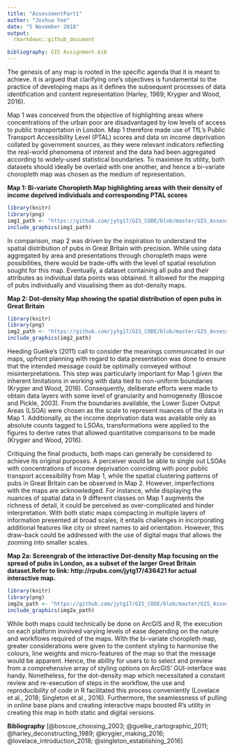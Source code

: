 ```yaml
---
title: "AssessmentPart1"
author: "Joshua Yee"
date: "5 November 2018"
output:
  rmarkdown::github_document

bibliography: GIS Assignment.bib
---
```


The genesis of any map is rooted in the specific agenda that it is meant to achieve. It is argued that clarifying one's objectives is fundamental to the practice of developing maps as it defines the subsequent processes of data identification and content representation (Harley, 1989; Krygier and Wood, 2016). 
    
Map 1 was conceived from the objective of highlighting areas where concentrations of the urban poor are disadvantaged by low levels of access to public transportation in London. Map 1 therefore made use of TfL's Public Transport Accessibility Level (PTAL) scores and data on income deprivation collated by government sources, as they were relevant indicators reflecting the real-world phenomena of interest and the data had been aggregated according to widely-used statistical boundaries. To maximise its utility, both datasets should ideally be overlaid with one another, and hence a bi-variate choropleth map was chosen as the medium of representation. 

    
**Map 1: Bi-variate Choropleth Map highlighting areas with their density of income deprived individuals and corresponding PTAL scores**
```r
library(knitr)
library(png)
img1_path <- "https://github.com/jytg17/GIS_CODE/blob/master/GIS_Assessment_Pt1/Maps/assignment_lr.png"
include_graphics(img1_path)
```


In comparison, map 2 was driven by the inspiration to understand the spatial distribution of pubs in Great Britain with precision. While using data aggregated by area and presentations through choropleth maps were possibilities, there would be trade-offs with the level of spatial resolution sought for this map. Eventually, a dataset containing all pubs and their attributes as individual data points was obtained. It allowed for the mapping of pubs individually and visualising them as dot-density maps. 


**Map 2: Dot-density Map showing the spatial distribution of open pubs in Great Britain**
```r
library(knitr)
library(png)
img2_path <- "https://github.com/jytg17/GIS_CODE/blob/master/GIS_Assessment_Pt1/Maps/Map%202_GIS%20assignment_R.png"
include_graphics(img2_path)
```


Heeding Guelke's (2011) call to consider the meanings communicated in our maps, upfront planning with regard to data presentation was done to ensure that the intended message could be optimally conveyed without misinterpretations. This step was particularly important for Map 1 given the inherent limitations in working with data tied to non-uniform boundaries (Krygier and Wood, 2016). Consequently, deliberate efforts were made to obtain data layers with some level of granularity and homogeneity (Boscoe and Pickle, 2003). From the boundaries available, the Lower Super Output Areas (LSOA) were chosen as the scale to represent nuances of the data in Map 1. Additionally, as the income deprivation data was available only as absolute counts tagged to LSOAs, transformations were applied to the figures to derive rates that allowed quantitative comparisons to be made (Krygier and Wood, 2016). 
    
    
Critiquing the final products, both maps can generally be considered to achieve its original purposes. A perceiver would be able to single out LSOAs with concentrations of income deprivation coinciding with poor public transport accessibility from Map 1, while the spatial clustering patterns of pubs in Great Britain can be observed in Map 2. However, imperfections with the maps are acknowledged. For instance, while displaying the nuances of spatial data in 9 different classes on Map 1 augments the richness of detail, it could be perceived as over-complicated and hinder interpretation. With both static maps compacting in multiple layers of information presented at broad scales, it entails challenges in incorporating additional features like city or street names to aid orientation. However, this draw-back could be addressed with the use of digital maps that allows the zooming into smaller scales. 


**Map 2a: Screengrab of the interactive Dot-density Map focusing on the spread of pubs in London, as a subset of the larger Great Britain dataset.Refer to link: http://rpubs.com/jytg17/436421 for actual interactive map.**
```r
library(knitr)
library(png)
img2a_path <- "https://github.com/jytg17/GIS_CODE/blob/master/GIS_Assessment_Pt1/Maps/Interactive_screengrab.PNG"
include_graphics(img2a_path)
```


While both maps could technically be done on ArcGIS and R, the execution on each platform involved varying levels of ease depending on the nature and workflows required of the maps. With the bi-variate choropleth map, greater considerations were given to the content styling to harmonise the colours, line weights and micro-features of the map so that the message would be apparent. Hence, the ability for users to to select and preview from a comprehensive array of styling options on ArcGIS' GUI-interface was handy. Nonetheless, for the dot-density map which necessitated a constant review and re-execution of steps in the workflow, the use and reproducibility of code in R facilitated this process conveniently (Lovelace et al., 2018; Singleton et al., 2016). Furthermore, the seamlessness of pulling in online base plans and creating interactive maps boosted R's utility in creating this map in both static and digital versions.



**Bibliography**
[@boscoe_choosing_2003; @guelke_cartographic_2011; @harley_deconstructing_1989; @krygier_making_2016; @lovelace_introduction_2018; @singleton_establishing_2016]
